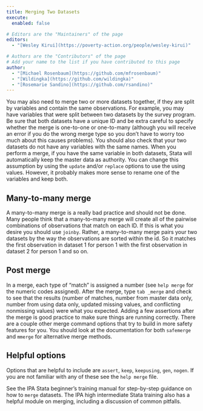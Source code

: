```yaml
---
title: Merging Two Datasets
execute: 
  enabled: false

# Editors are the "Maintainers" of the page
editors:
  - "[Wesley Kirui](https://poverty-action.org/people/wesley-kirui)"

# Authors are the "Contributors" of the page
# Add your name to the list if you have contributed to this page
author:
  - "[Michael Rosenbaum](https://github.com/mfrosenbaum)"
  - "[Wildingka](https://github.com/wildingka)"
  - "[Rosemarie Sandino](https://github.com/rsandino)"
---
```


You may also need to merge two or more datasets together, if they are split by variables and contain the same observations. For example, you may have variables that were split between two datasets by the survey program. Be sure that both datasets have a unique ID and be extra careful to specify whether the merge is one-to-one or one-to-many (although you will receive an error if you do the wrong merge type so you don't have to worry too much about this causes problems). You should also check that your two datasets do not have any variables with the same names. When you perform a merge, if you have the same variable in both datasets, Stata will automatically keep the master data as authority. You can change this assumption by using the `update` and/or `replace` options to use the using values. However, it probably makes more sense to rename one of the variables and keep both. 

## Many-to-many merge

A many-to-many merge is a really bad practice and should not be done. Many people think that a many-to-many merge will create all of the pairwise combinations of observations that match on each ID. If this is what you desire you should use `joinby`. Rather, a many-to-many merge pairs your two datasets by the way the observations are sorted within the id. So it matches the first observation in dataset 1 for person 1 with the first observation in dataset 2 for person 1 and so on. 

## Post merge

In a merge, each type of "match" is assigned a number (see `help merge` for the numeric codes assigned). After the merge, type `tab _merge` and check to see that the results (number of matches, number from master data only, number from using data only, updated missing values, and conflicting nonmissing values) were what you expected. Adding a few assertions after the merge is good practice to make sure things are running correctly. There are a couple other merge command options that try to build in more safety features for you. You should look at the documentation for both `safemerge` and `mmerge` for alternative merge methods. 

## Helpful options 

Options that are helpful to include are `assert`, `keep`, `keepusing`, `gen`, `nogen`. If you are not familiar with any of these see the `help merge` file. 

See the IPA Stata beginner’s training manual for step-by-step guidance on how to `merge` datasets. The IPA high intermediate Stata training also has a helpful module on merging, including a discussion of common pitfalls.